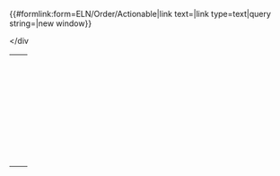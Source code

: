 <noinclude><span class="actionable_button add_action">{{#formlink:form=ELN/Order/Actionable|link text={{int:sa-create-action}}|link type=text|query string=|new window}}</span>

<!-- [[Category:Page required for Actionable Extension]] -->
</noinclude><includeonly>{{{info|edit title={{int:sa-edit-title}}|create title={{int:sa-create-title}}|page name={{OslTemplate:ID/UUID |namespace=Action}} }}}
{{{for template|OslTemplate:ELN/Order/Actionable}}}<!--

BEGIN TABLE FOR META DATA

--><table class="actionable"><!--

SUMMARY

--><tr><td>'''{{int:sa-action}}'''</td><td>{{{field|SUMMARY|input type=textarea|rows=1|autogrow|mandatory}}}</td></tr><!--

ACTION_STATUS

--><tr><td>'''{{int:sa-status}}'''</td><td>{{{field|ACTION_STATUS|input type=radiobutton|property=Action status|default=Open|mandatory|show on select=Closed=>ClosedStatus}}}</td></tr><!--

DUE_DATE

--><tr><td>'''{{int:sa-due}}'''</td><td>{{{field|DUE_DATE|input type=datepicker|default=now}}}</td></tr><!--

ASSIGNED_TO
--><tr><td>'''{{int:sa-actionees}}'''</td><td>{{{field|ASSIGNED_TO|input type=tokens|values from category=LIMS/Person/User|mapping property=Display title of|list|delimiter=;|default=current user}}}</td></tr><!--

LABEL

--><tr><td>'''[[:Category:Label|<span style="color: #ffffff;">{{int:sa-labels}}</span>]]'''</td><td>{{{field|LABEL|input type=tokens|namespace=Label|values from namespace=Label|mapping property=Alias|list|delimiter=;}}}</td></tr><!--

RELATED_ARTICLE

--><tr><td>'''{{int:osl-order-actionable-related-articles}}'''</td><td><!-- {{{field|RELATED_ARTICLE|input type=SF_Select|values from category=ELN/Order|list|delimiter=;}}} -->{{{field|RELATED_ARTICLE|input type=SF_Select|query=((Category:ELN/Order));?Display_title_of;format~plain;sep~,;link~none;headers~hide;limit~1000|sametemplate|label}}}</td></tr><!--

RELATED_OBJECTS

--><tr><td>'''{{int:osl-order-actionable-related-objects}}'''</td><td>{{{field|RELATED_OBJECTS|input type=SF_Select|query=((IsInputOf::@@@@));?Display_title_of;format~plain;sep~,;link~none;headers~hide;limit~1000|sametemplate|field=RELATED_ARTICLE|label|list|delimiter=;}}}</td></tr><!--

DETAILS

--><tr><td>'''{{int:sa-details}}'''</td><td>{{{field|DETAILS|input type=textarea|rows=4|autogrow|editor=visualeditor|class=toolbarOnTop}}}</td></tr><!--

RESOLUTION

--><tr id="ClosedStatus"><td>'''{{int:sa-resolution}}'''</td><td>{{{field|RESOLUTION|input type=textarea|rows=4|autogrow|editor=wikieditor|class=toolbarOnTop}}}</td></tr></div<!--

--></table><!--

END TABLE FOR META DATA

-->{{{standard input|summary}}}

{{{standard input|watch}}}

{{{standard input|save}}} <!-- {{{standard input|preview}}} {{{standard input|changes}}} --> {{{standard input|cancel}}}
</includeonly>